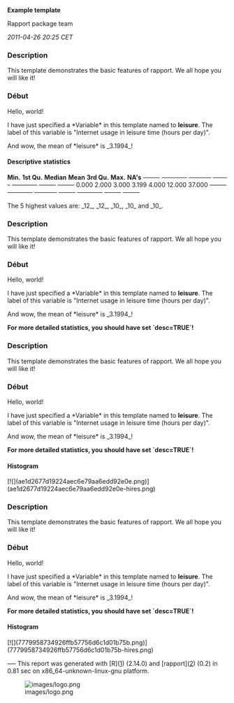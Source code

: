 '''Example template'''

Rapport package team

''2011-04-26 20:25 CET''


=== Description ===

This template demonstrates the basic features of rapport. We all hope you will like it! 

=== Début ===

Hello, world! 

I have just specified a *Variable* in this template named to '''leisure'''. The label of this variable is "Internet usage in leisure time (hours per day)". 

And wow, the mean of *leisure* is _3.1994_! 

==== Descriptive statistics ====

'''Min.'''   '''1st Qu.'''   '''Median'''   '''Mean'''   '''3rd Qu.'''   '''Max.'''   '''NA's'''  
<s>------</s> <s>---------</s> <s>--------</s> <s>------</s> <s>---------</s> <s>------</s> <s>------</s>
0.000      2.000         3.000        3.199      4.000         12.000     37.000    
<s>------</s> <s>---------</s> <s>--------</s> <s>------</s> <s>---------</s> <s>------</s> <s>------</s>

The 5 highest values are: _12_, _12_, _10_, _10_ and _10_. 

=== Description ===

This template demonstrates the basic features of rapport. We all hope you will like it! 

=== Début ===

Hello, world! 

I have just specified a *Variable* in this template named to '''leisure'''. The label of this variable is "Internet usage in leisure time (hours per day)". 

And wow, the mean of *leisure* is _3.1994_! 

'''For more detailed statistics, you should have set `desc=TRUE`!''' 

=== Description ===

This template demonstrates the basic features of rapport. We all hope you will like it! 

=== Début ===

Hello, world! 

I have just specified a *Variable* in this template named to '''leisure'''. The label of this variable is "Internet usage in leisure time (hours per day)". 

And wow, the mean of *leisure* is _3.1994_! 

'''For more detailed statistics, you should have set `desc=TRUE`!''' 

==== Histogram ====

[![](ae1d2677d19224aec6e79aa6edd92e0e.png)](ae1d2677d19224aec6e79aa6edd92e0e-hires.png) 

=== Description ===

This template demonstrates the basic features of rapport. We all hope you will like it! 

=== Début ===

Hello, world! 

I have just specified a *Variable* in this template named to '''leisure'''. The label of this variable is "Internet usage in leisure time (hours per day)". 

And wow, the mean of *leisure* is _3.1994_! 

'''For more detailed statistics, you should have set `desc=TRUE`!''' 

==== Histogram ====

[![](7779958734926ffb57756d6c1d01b75b.png)](7779958734926ffb57756d6c1d01b75b-hires.png) 

<s>---</s>
This report was generated with [R]([http://www.r-project.org/]) (2.14.0) and [rapport]([http://al3xa.github.com/rapport/]) (0.2) in 0.81 sec on x86_64-unknown-linux-gnu platform. 

[[Image:images/logo.png|center]]

<!-- wiki code generated by txt2tags 2.6 (http://txt2tags.org) -->
<!-- cmdline: txt2tags -\-encoding=UTF-8 -t wiki -o demo/example.wiki demo/example.txt -->
